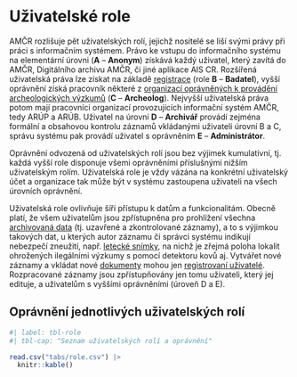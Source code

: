 # Uživatelské role

AMČR rozlišuje pět uživatelských rolí, jejichž nositelé se liší svými právy při práci s informačním systémem.
Právo ke vstupu do informačního systému na elementární úrovni (**A** – **Anonym**) získává každý uživatel, který zavítá do AMČR, Digitálního archivu AMČR, či jiné aplikace AIS CR.
Rozšířená uživatelská práva lze získat na základě [registrace](pracovni-postupy.qmd#registrace-uživatele) (role **B** – **Badatel**), vyšší oprávnění získá pracovník některé z [organizací oprávněných k provádění archeologických výzkumů](pojmy.qmd#oprávněná-archeologická-organizace) (**C** – **Archeolog**).
Nejvyšší uživatelská práva potom mají pracovníci organizací provozujících informační systém AMČR, tedy ARÚP a ARÚB.
Uživatel na úrovni **D** – **Archivář** provádí zejména formální a obsahovou kontrolu záznamů vkládanými uživateli úrovní B a C, správu systému pak provádí uživatel s oprávněním **E** – **Administrátor**.

Oprávnění odvozená od uživatelských rolí jsou bez výjimek kumulativní, tj. každá vyšší role disponuje všemi oprávněními příslušnými nižším uživatelským rolím.
Uživatelská role je vždy vázána na konkrétní uživatelský účet a organizace tak může být v systému zastoupena uživateli na všech úrovních oprávnění.

Uživatelská role ovlivňuje šíři přístupu k datům a funkcionalitám.
Obecně platí, že všem uživatelům jsou zpřístupněna pro prohlížení všechna [archivovaná data](procesy.qmd) (tj. uzavřené a zkontrolované záznamy), a to s výjimkou takových dat, u kterých autor záznamu či správci systému indikují nebezpečí zneužití, např. [letecké snímky](datovy-model.qmd#evidence-leteckých-snímků), na nichž je zřejmá poloha lokalit ohrožených ilegálními výzkumy s pomocí detektoru kovů aj.
Vytvářet nové záznamy a vkládat nové [dokumenty](pojmy.qmd#dokumenty) mohou jen [registrovaní uživatelé](pojmy.qmd#registrovaný-uživatel).
Rozpracované záznamy jsou zpřístupňovány jen tomu uživateli, který jej edituje, a uživatelům s vyššími oprávněními (úroveň D a E).

## Oprávnění jednotlivých uživatelských rolí

:::{.column-body-outset}
```r
#| label: tbl-role
#| tbl-cap: "Seznam uživatelských rolí a oprávnění"

read.csv("tabs/role.csv") |>
  knitr::kable()
```
:::
